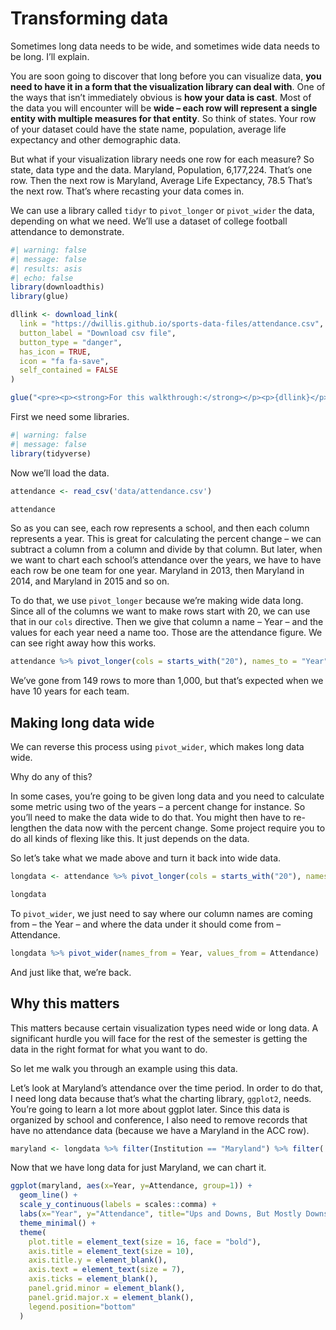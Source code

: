 # Transforming data

Sometimes long data needs to be wide, and sometimes wide data needs to be long. I'll explain.

You are soon going to discover that long before you can visualize data, **you need to have it in a form that the visualization library can deal with**. One of the ways that isn't immediately obvious is **how your data is cast**. Most of the data you will encounter will be **wide -- each row will represent a single entity with multiple measures for that entity**. So think of states. Your row of your dataset could have the state name, population, average life expectancy and other demographic data.

But what if your visualization library needs one row for each measure? So state, data type and the data. Maryland, Population, 6,177,224. That's one row. Then the next row is Maryland, Average Life Expectancy, 78.5 That's the next row. That's where recasting your data comes in.

We can use a library called `tidyr` to `pivot_longer` or `pivot_wider` the data, depending on what we need. We'll use a dataset of college football attendance to demonstrate.

```r
#| warning: false
#| message: false
#| results: asis
#| echo: false
library(downloadthis)
library(glue)

dllink <- download_link(
  link = "https://dwillis.github.io/sports-data-files/attendance.csv",
  button_label = "Download csv file",
  button_type = "danger",
  has_icon = TRUE,
  icon = "fa fa-save",
  self_contained = FALSE
)

glue("<pre><p><strong>For this walkthrough:</strong></p><p>{dllink}</p></pre>")

```

First we need some libraries.

```r
#| warning: false
#| message: false
library(tidyverse)
```

Now we'll load the data.

```r
attendance <- read_csv('data/attendance.csv')
```

```r
attendance
```

So as you can see, each row represents a school, and then each column represents a year. This is great for calculating the percent change -- we can subtract a column from a column and divide by that column. But later, when we want to chart each school's attendance over the years, we have to have each row be one team for one year. Maryland in 2013, then Maryland in 2014, and Maryland in 2015 and so on.

To do that, we use `pivot_longer` because we're making wide data long. Since all of the columns we want to make rows start with 20, we can use that in our `cols` directive. Then we give that column a name -- Year -- and the values for each year need a name too. Those are the attendance figure. We can see right away how this works.

```r
attendance %>% pivot_longer(cols = starts_with("20"), names_to = "Year", values_to = "Attendance")
```

We've gone from 149 rows to more than 1,000, but that's expected when we have 10 years for each team.

## Making long data wide

We can reverse this process using `pivot_wider`, which makes long data wide.

Why do any of this?

In some cases, you're going to be given long data and you need to calculate some metric using two of the years -- a percent change for instance. So you'll need to make the data wide to do that. You might then have to re-lengthen the data now with the percent change. Some project require you to do all kinds of flexing like this. It just depends on the data.

So let's take what we made above and turn it back into wide data.

```r
longdata <- attendance %>% pivot_longer(cols = starts_with("20"), names_to = "Year", values_to = "Attendance")

longdata
```

To `pivot_wider`, we just need to say where our column names are coming from -- the Year -- and where the data under it should come from -- Attendance.

```r
longdata %>% pivot_wider(names_from = Year, values_from = Attendance)
```

And just like that, we're back.

## Why this matters

This matters because certain visualization types need wide or long data. A significant hurdle you will face for the rest of the semester is getting the data in the right format for what you want to do.

So let me walk you through an example using this data.

Let's look at Maryland's attendance over the time period. In order to do that, I need long data because that's what the charting library, `ggplot2`, needs. You're going to learn a lot more about ggplot later. Since this data is organized by school and conference, I also need to remove records that have no attendance data (because we have a Maryland in the ACC row).

```r
maryland <- longdata %>% filter(Institution == "Maryland") %>% filter(!is.na(Attendance))
```

Now that we have long data for just Maryland, we can chart it.

```r
ggplot(maryland, aes(x=Year, y=Attendance, group=1)) + 
  geom_line() + 
  scale_y_continuous(labels = scales::comma) + 
  labs(x="Year", y="Attendance", title="Ups and Downs, But Mostly Downs", subtitle="A short-lived rebound after the pandemic didn't stick.", caption="Source: NCAA | By Derek Willis", color = "Outcome") +
  theme_minimal() + 
  theme(
    plot.title = element_text(size = 16, face = "bold"),
    axis.title = element_text(size = 10),
    axis.title.y = element_blank(),
    axis.text = element_text(size = 7),
    axis.ticks = element_blank(),
    panel.grid.minor = element_blank(),
    panel.grid.major.x = element_blank(),
    legend.position="bottom"
  )
```
